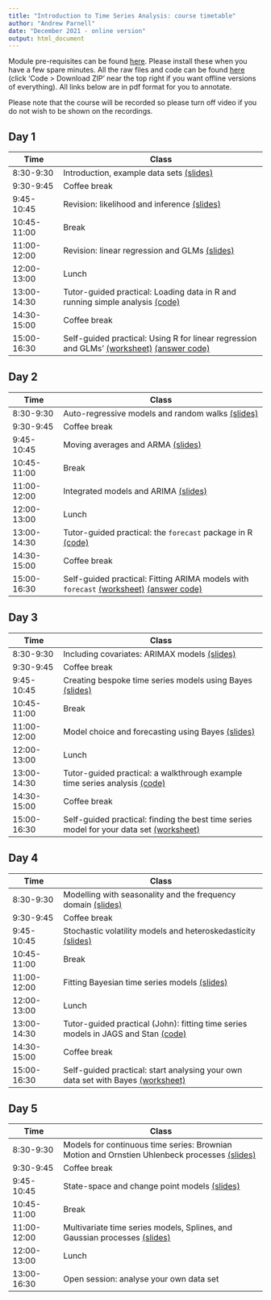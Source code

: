 ```yaml
---
title: "Introduction to Time Series Analysis: course timetable"
author: "Andrew Parnell"
date: "December 2021 - online version"
output: html_document
---
```


Module pre-requisites can be found [here](https://andrewcparnell.github.io/introTSA/prerequisites.html). Please install these when you have a few spare minutes. All the raw files and code can be found [here](https://www.github.com/andrewcparnell/introTSA) (click 'Code > Download ZIP' near the top right if you want offline versions of everything). All links below are in pdf format for you to annotate. 

Please note that the course will be recorded so please turn off video if you do not wish to be shown on the recordings. 

## Day 1

Time  | Class
------------- | ----------------------------------------------------
8:30-9:30 | Introduction, example data sets [(slides)](https://andrewcparnell.github.io/introTSA/slides/day_1/class_1_intro.pdf)
9:30-9:45 | Coffee break
9:45-10:45 | Revision: likelihood and inference [(slides)](https://andrewcparnell.github.io/introTSA/slides/day_1/class_2_inference.pdf)
10:45-11:00 | Break 
11:00-12:00 | Revision: linear regression and GLMs [(slides)](https://andrewcparnell.github.io/introTSA/slides/day_1/class_3_glms.pdf)
12:00-13:00 | Lunch
13:00-14:30 | Tutor-guided practical: Loading data in R and running simple analysis [(code)](https://andrewcparnell.github.io/introTSA/practicals/tutor_1_R_basics.R)
14:30-15:00 | Coffee break
15:00-16:30 | Self-guided practical: Using R for linear regression and GLMs' [(worksheet)](https://andrewcparnell.github.io/introTSA/practicals/prac_1_example_data.pdf) [(answer code)](https://andrewcparnell.github.io/introTSA/practicals/prac_1_answers.R)

## Day 2

Time  | Class
------------- | ----------------------------------------------------
8:30-9:30 | Auto-regressive models and random walks [(slides)]()
9:30-9:45 | Coffee break
9:45-10:45 | Moving averages and ARMA [(slides)]()
10:45-11:00 | Break 
11:00-12:00 | Integrated models and ARIMA [(slides)]()
12:00-13:00 | Lunch
13:00-14:30 | Tutor-guided practical: the `forecast` package in R [(code)]()
14:30-15:00 | Coffee break
15:00-16:30 | Self-guided practical: Fitting ARIMA models with `forecast` [(worksheet)]() [(answer code)]()

## Day 3

Time  | Class
------------- | ----------------------------------------------------
8:30-9:30 | Including covariates: ARIMAX models [(slides)]()
9:30-9:45 | Coffee break
9:45-10:45 | Creating bespoke time series models using Bayes [(slides)]()
10:45-11:00 | Break 
11:00-12:00 | Model choice and forecasting using Bayes [(slides)]()
12:00-13:00 | Lunch
13:00-14:30 | Tutor-guided practical: a walkthrough example time series analysis [(code)]()
14:30-15:00 | Coffee break
15:00-16:30 | Self-guided practical: finding the best time series model for your data set [(worksheet)]()

## Day 4

Time  | Class
------------- | ----------------------------------------------------
8:30-9:30 | Modelling with seasonality and the frequency domain [(slides)]() 
9:30-9:45 | Coffee break
9:45-10:45 | Stochastic volatility models and heteroskedasticity [(slides)]()
10:45-11:00 | Break 
11:00-12:00 | Fitting Bayesian time series models [(slides)]()
12:00-13:00 | Lunch
13:00-14:30 | Tutor-guided practical (John): fitting time series models in JAGS and Stan [(code)]()
14:30-15:00 | Coffee break
15:00-16:30 | Self-guided practical: start analysing your own data set with Bayes [(worksheet)]()

## Day 5

Time  | Class
------------- | ----------------------------------------------------
8:30-9:30 | Models for continuous time series: Brownian Motion and Ornstien Uhlenbeck processes [(slides)]()
9:30-9:45 | Coffee break
9:45-10:45 | State-space and change point models [(slides)]()
10:45-11:00 | Break 
11:00-12:00 | Multivariate time series models, Splines, and Gaussian processes [(slides)]()
12:00-13:00 | Lunch
13:00-16:30 | Open session: analyse your own data set 